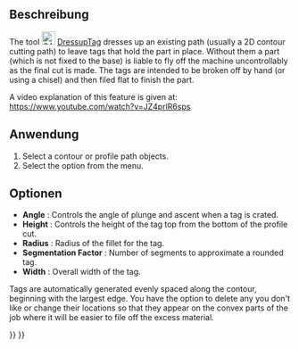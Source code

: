 <languages/>

{{Docnav
|[[CAM_DressupRampEntry|DressupRampEntry]]
|[[CAM_DressupZCorrect|DressupZCorrect]]
|[[CAM_Workbench|CAM]]
|IconL=CAM_DressupRampEntry.svg
|IconR=CAM_DressupZCorrect.svg
|IconC=Workbench_CAM.svg
}}

{{GuiCommand
|Name=CAM DressupTag
|MenuLocation=CAM → Path Dressup → Tag
|Workbenches=[[CAM_Workbench|CAM]]
|SeeAlso=[[CAM_DressupRampEntry|CAM DressupRampEntry]], [[CAM_DressupDogbone|CAM DressupDogbone]], [[CAM_DressupDragKnife|CAM DressupDragKnife]]
}}

<span id="Description"></span>
==Beschreibung==

The tool [[Image:CAM_DressupTag.svg|24px]] [[CAM_DressupTag|DressupTag]] dresses up an existing path (usually a 2D contour cutting path) to leave tags that hold the part in place. Without them a part (which is not fixed to the base) is liable to fly off the machine uncontrollably as the final cut is made. The tags are intended to be broken off by hand (or using a chisel) and then filed flat to finish the part.  

A video explanation of this feature is given at: https://www.youtube.com/watch?v=JZ4prlR6sps

<span id="Usage"></span>
==Anwendung==

# Select a contour or profile path objects.
# Select the {{MenuCommand|CAM → Path Dressup → [[Image:CAM_DressupTag.svg|16px]] Tag}} option from the menu.

<span id="Options"></span>
==Optionen==

* '''Angle''' : Controls the angle of plunge and ascent when a tag is crated.
* '''Height''' : Controls the height of the tag top from the bottom of the profile cut.
* '''Radius''' : Radius of the fillet for the tag.
* '''Segmentation Factor''' : Number of segments to approximate a rounded tag.
* '''Width''' : Overall width of the tag.

Tags are automatically generated evenly spaced along the contour, beginning with the largest edge. You have the option to delete any you don't like or change their locations so that they appear on the convex parts of the job where it will be easier to file off the excess material.  


{{Docnav
|[[CAM_DressupRampEntry|DressupRampEntry]]
|[[CAM_DressupZCorrect|DressupZCorrect]]
|[[CAM_Workbench|CAM]]
|IconL=CAM_DressupRampEntry.svg
|IconR=CAM_DressupZCorrect.svg
|IconC=Workbench_CAM.svg
}}

{{CAM_Tools_navi{{#translation:}}}}
{{Userdocnavi{{#translation:}}}}
